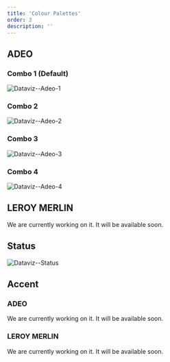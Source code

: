```yaml
---
title: 'Colour Palettes'
order: 3
description: ''
---
```


>

## ADEO

### Combo 1 (Default)

![Dataviz--Adeo-1](Dataviz--Adeo-1.png)

### Combo 2

![Dataviz--Adeo-2](Dataviz--Adeo-2.png)

### Combo 3

![Dataviz--Adeo-3](Dataviz--Adeo-3.png)

### Combo 4

![Dataviz--Adeo-4](Dataviz--Adeo-4.png)

## LEROY MERLIN

<Highlight theme="warning" title="Work in progress">
  We are currently working on it. It will be available soon.
</Highlight>

## Status

![Dataviz--Status](Dataviz--Status.png)

## Accent

### ADEO

<Highlight theme="warning" title="Work in progress">
  We are currently working on it. It will be available soon.
</Highlight>

### LEROY MERLIN

<Highlight theme="warning" title="Work in progress">
  We are currently working on it. It will be available soon.
</Highlight>
